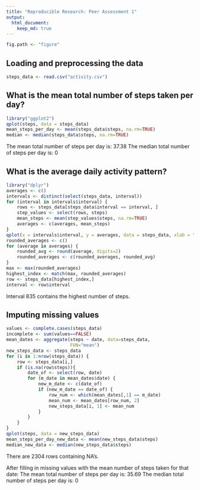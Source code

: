 ```yaml
---
title: "Reproducible Research: Peer Assessment 1"
output: 
  html_document:
    keep_md: true
---
```


```r
fig.path <- "figure"
```

## Loading and preprocessing the data
``` r
steps_data <- read.csv("activity.csv")
```


## What is the mean total number of steps taken per day?
``` r
library("ggplot2")
qplot(steps, data = steps_data)
mean_steps_per_day <- mean(steps_data$steps, na.rm=TRUE)
median <- median(steps_data$steps, na.rm=TRUE)
```
The mean total number of steps per day is: 37.38
The median total number of steps per day is: 0

## What is the average daily activity pattern?
```r
library("dplyr")
averages <- c()
intervals <- distinct(select(steps_data, interval))
for (interval in intervals$interval) {
    rows <- steps_data[steps_data$interval == interval, ]
    step_values <- select(rows, steps)
    mean_steps <- mean(step_values$steps, na.rm=TRUE)
    averages <- c(averages, mean_steps)
}
qplot(x = intervals$interval, y = averages, data = steps_data, xlab = "interval", ylab = "average steps taken", geom = "line")
rounded_averages <- c()
for (average in averages) {
    rounded_avg <- round(average, digits=2)
    rounded_averages <- c(rounded_averages, rounded_avg)
}
max <- max(rounded_averages)
highest_index <- match(max, rounded_averages)
row <- steps_data[highest_index,]
interval <- row$interval
```
Interval 835 contains the highest number of steps.


## Imputing missing values
``` r
values <- complete.cases(steps_data)
incomplete <- sum(values==FALSE)
mean_dates <- aggregate(steps ~ date, data=steps_data, 
                        FUN="mean")
new_steps_data <- steps_data
for (i in 1:nrow(steps_data)) {
    row <- steps_data[i,]
    if (is.na(row$steps)){
        date_of <- select(row, date)
        for (m_date in mean_dates$date) {
            new_m_date <- c(date_of)
            if (new_m_date == date_of) {
                row_num <- which(mean_dates[,1] == m_date)
                mean_num <- mean_dates[row_num, 2]
                new_steps_data[i, 1] <- mean_num
            }
        }
    }
}
qplot(steps, data = new_steps_data)
mean_steps_per_day_new_data <- mean(new_steps_data$steps)
median_new_data <- median(new_steps_data$steps)
```
There are 2304 rows containing NA's.

After filling in missing values with the mean number of steps taken for that date:
The mean total number of steps per day is: 35.69
The median total number of steps per day is: 0



